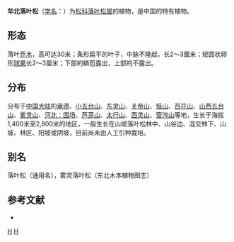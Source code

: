 {{Speciesbox 
| taxon = Larix principis-rupprechtii
| authority = Mayr
}}
'''华北落叶松'''（[[学名|学名]]：{{lang|la|''Larix principis-rupprechtii''}}）为[[松科|松科]][[落叶松属|落叶松属]]的植物，是中国的特有植物。

== 形态 ==
落叶[[乔木|乔木]]，高可达30米；条形扁平的叶子，中脉不隆起，长2～3厘米；矩圆状卵形[[球果|球果]]长2～3厘米；下部的鳞苞露出，上部的不露出。

== 分布 ==
分布于[[中国大陆|中国大陆]]的[[承德|承德]]、[[小五台山|小五台山]]、[[东灵山|东灵山]]、[[关帝山|关帝山]]、[[恒山|恒山]]、[[百花山|百花山]]、[[山西五台山|山西五台山]]、[[雾灵山|雾灵山]]、[[河北：围场|河北：围场]]、[[芦芽山|芦芽山]]、[[太行山|太行山]]、[[西灵山|西灵山]]、[[管涔山|管涔山]]等地，生长于海拔1,400米至2,800米的地区，一般生长在山坡落叶松林中、山谷边、混交林下、山坡、林区、阳坡或阴坡，目前尚未由人工引种栽培。

== 别名 ==
落叶松（通用名），雾灵落叶松（东北木本植物图志）

== 参考文献 ==
<div class="references-small">
* {{cite web| url =http://www.bioinfo.cn/db05/KmzwSpecies.php?action=view&id=16898| title =华北落叶松| work =《中国高等植物数据库全库》| publisher =中国科学院微生物研究所| author =昆明植物研究所| accessdate =2009-02-25| deadurl =yes| archiveurl =https://web.archive.org/web/20160305062039/http://www.bioinfo.cn/db05/KmzwSpecies.php?action=view&id=16898| archivedate =2016-03-05}}
</div>
{{Taxonbar|from=Q3845801}}

[[Category:落叶松属|H]]
[[Category:中國特有植物|H]]